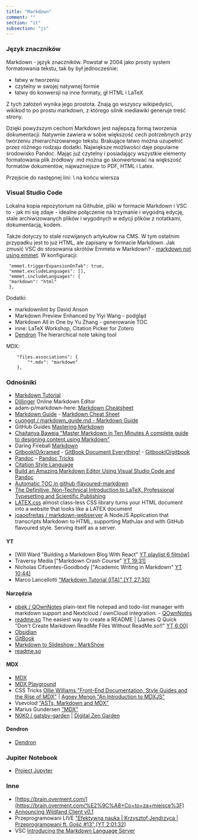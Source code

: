 ```yaml
---
title: "Markdown"
comment: ""
section: "it"
subsection: "js"
---
```


### Język znaczników

Markdown - język znaczników. Powstał w 2004 jako prosty system formatowania tekstu, tak by był jednocześnie:

- łatwy w tworzeniu
- czytelny w swojej natywnej formie
- łatwy do konwersji na inne formaty, gł HTML i LaTeX

Z tych założeń wynika jego prostota. Znają go wszyscy wikipedyści, wikikod to po prostu markdown, z którego silnik mediawiki generuje treść strony.

Dzięki powyższym cechom Markdown jest najlepszą formą tworzenia dokumentacji. Natywnie zawiera w sobie większość cech potrzebnych przy tworzeniu zhierarchizowanego tekstu. Brakujące łatwo można uzupełnić przez różnego rodzaju dodatki. Największe możliwości daje popularne środowisko Pandoc. Mając już czytelny i posiadający wszystkie elementy formatowania plik źródłowy .md można go skonwertować na większość formatów dokumentów, najważniejsze to PDF, HTML i Latex.

Przejście do następnej lini: \\ na końcu wiersza

### Visual Studio Code

Lokalna kopia repozytorium na Githubie, pliki w formacie Markdown i VSC to - jak mi się zdaje - idealne połączenie na trzymanie i wygodną edycję, stale archiwizowanych plików i wygodnych w edycji plików z notatkami, dokumentacją, kodem.

Także dotyczy to stale rozwijanych artykułów na CMS. W tym ostatnim przypadku jest to już HTML, ale zapisany w formacie Markdown. Jak zmusić VSC do stosowania skrótów Emmeta w Markdown? - [markdown not using emmet](https://stackoverflow.com/…/499569…/markdown-not-using-emmet). W konfiguracji:

```
 "emmet.triggerExpansionOnTab": true,
 "emmet.excludeLanguages": [],
 "emmet.includeLanguages": {
 "markdown": "html"
 },
```

Dodatki:

- markdownlint by David Anson
- Markdown Preview Enhanced by Yiyi Wang - podgląd
- Markdown All in One by Yu Zhang - generowanie TOC
- inne: LaTeX Workshop, Citation Picker for Zotero
- [Dendron](https://www.dendron.so) The hierarchical note taking tool

MDX:

```
    "files.associations": {
        "*.mdx": "markdown"
    },
```

### Odnośniki

- [Markdown Tutorial](https://commonmark.org/help/tutorial/index.html)
- [Dillinger](https://dillinger.io) Online Markdown Editor
- adam-p/markdown-here: [Markdown Cheatsheet](https://github.com/adam-p/markdown-here/wiki/Markdown-Cheatsheet)
- [Markdown Guide](https://www.markdownguide.org) - [Markdown Cheat Sheet](https://www.markdownguide.org/cheat-sheet/)
- [cuonggt / markdown\_guide.md - Markdown Guide](https://gist.github.com/cuonggt/9b7d08a597b167299f0d)
- GitHub Guides [Mastering Markdown](https://guides.github.com/features/mastering-markdown/)
- [Chaitanya Baweja "Master Markdown in Ten Minutes A complete guide to designing content using Markdown"](https://betterprogramming.pub/master-markdown-in-ten-minutes-ce9721c51eb)
- Daring Fireball [Markdown](https://daringfireball.net/projects/markdown/)
- [GitbookIO/kramed](https://github.com/GitbookIO/kramed) - [GitBook Document Everything!](https://www.gitbook.com) - [GitbookIO/gitbook](https://github.com/GitbookIO/gitbook)
- [Pandoc](https://pandoc.org/) - [Pandoc Tricks](https://github.com/jgm/pandoc/wiki/Pandoc-Tricks)
- [Citation Style Language](https://citationstyles.org)
- [Build an Amazing Markdown Editor Using Visual Studio Code and Pandoc](https://thisdavej.com/build-an-amazing-markdown-editor-using-visual-studio-code-and-pandoc/)
- [Automatic TOC in github-flavoured-markdown](https://stackoverflow.com/questions/9721944/automatic-toc-in-github-flavoured-markdown)
- [The Definitive, Non-Technical Introduction to LaTeX, Professional Typesetting and Scientific Publishing](https://mathvault.ca/latex-guide/)
- [LATEX.css](https://latex.now.sh) almost class-less CSS library turns your HTML document into a website that looks like a LATEX document
- [joaoofreitas / markdown-webserver](https://github.com/joaoofreitas/markdown-webserver) A NodeJS Application that transcripts Markdown to HTML, supporting MathJax and with GitHub flavoured style. Serving itself as a server.

#### YT

- [Will Ward "Building a Markdown Blog With React" [YT playlist 6 filmów\]](https://www.youtube.com/playlist?list=PLASldBPN_pkBfRXOkBOaeCJYzCnISw5-Z)
- Traversy Media ["Markdown Crash Course" [YT 19:31\]](https://www.youtube.com/watch?v=HUBNt18RFbo)
- Nicholas Cifuentes-Goodbody ["Academic Writing in Markdown" [YT 10:44\]](https://www.youtube.com/watch?v=hpAJMSS8pvs)
- Marco Lancellotti ["Markdown Tutorial (ITA)" [YT 27:30]](https://www.youtube.com/watch?v=JhkUdT49Z_c)

#### Narzędzia

- [pbek / QOwnNotes](https://github.com/pbek/QOwnNotes) plain-text file notepad and todo-list manager with markdown support and Nextcloud / ownCloud integration. - [QOwnNotes](https://www.qownnotes.org)
- [readme.so](https://readme.so/) The easiest way to create a README | [James Q Quick "Don't Create Markdown ReadMe Files Without ReadMe.so!!" [YT 6:00\]](https://www.youtube.com/watch?v=OeBoVOtIAOk)
- [Obsidian](https://obsidian.md/)
- [GitBook](https://www.gitbook.com/)
- [Markdown to Slideshow : MarkShow](https://mark.show/)
- [readme.so](https://readme.so/)

#### MDX

- [MDX](https://mdxjs.com)
- [MDX Playground](http://dump.jamesknelson.com/mdxc-playground.html)
- CSS Tricks [Ollie Williams "Front-End Documentation, Style Guides and the Rise of MDX"](https://css-tricks.com/front-end-documentation-style-guides-and-the-rise-of-mdx/) | [Agney Menon "An Introduction to MDXJS"](https://css-tricks.com/an-introduction-to-mdxjs/)
- Vsevolod ["ASTs, Markdown and MDX"](https://www.telerik.com/blogs/asts-markdown-and-mdx)
- Marius Gundersen ["MDX"](https://mariusgundersen.net/mdx/)
- [N0K0 / gatsby-garden](https://github.com/N0K0/gatsby-garden) | [Digital Zen Garden](https://notes.binnyva.com/)

#### Dendron

- [Dendron](https://www.dendron.so)

### Jupiter Notebook

- [Project Jupyter](https://jupyter.org/)

### Inne

- [https://brain.overment.com/](https://brain.overment.com/%E2%9C%A8+Co+to+za+miejsce%3F)
- [Announcing Wildland Client v0.1](https://blog.invisiblethings.org/2021/06/11/introducing-client-v0.1.html)
- Przeprogramowani LIVE ["Efektywna nauka | Krzysztof Jendrzyca | Przeprogramowani ft. Gość #13" [YT 2:01:32]](https://www.youtube.com/watch?v=mgN_AIhWmjQ)
- VSC [Introducing the Markdown Language Server](https://code.visualstudio.com/blogs/2022/08/16/markdown-language-server)

